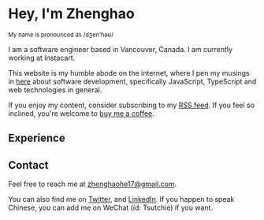<h1 class="text-3xl">Hey, I'm Zhenghao</h1>
<small>My name is pronounced as /dʒen'haʊ/</small>
<Spacer />

<MyPic />

<Spacer />

I am a software engineer based in Vancouver, Canada. I am currently working at Instacart. 

This website is my humble abode on the internet, where I pen my musings in [here](/posts) about software development, specifically JavaScript, TypeScript and web technologies in general. 

If you enjoy my content, consider subscribing to my [RSS feed](/rss.xml). If you feel so inclined, you're welcome to [buy me a coffee](https://www.buymeacoffee.com/zhenghaohez).


<Spacer />

## Experience

<Experience />

<Spacer />

## Contact
Feel free to reach me at [zhenghaohe17@gmail.com](mailto:zhenghaohe17@gmail.com?subject=Hey%20Zhenghao).

You can also find me on [Twitter](https://twitter.com/he_zhenghao), and [LinkedIn](https://www.linkedin.com/in/zhenghao-he-720510117/). If you happen to speak Chinese, you can add me on WeChat (id: Tsutchie) if you want.

 